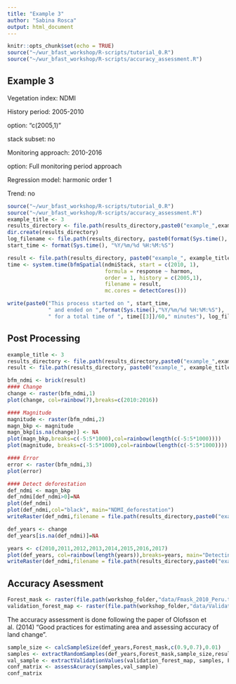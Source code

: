 ```yaml
---
title: "Example 3"
author: "Sabina Rosca"
output: html_document
---
```


```r
knitr::opts_chunk$set(echo = TRUE)
source("~/wur_bfast_workshop/R-scripts/tutorial_0.R")
source("~/wur_bfast_workshop/R-scripts/accuracy_assessment.R")
```

## Example 3

Vegetation index: NDMI

History period: 2005-2010

option: "c(2005,1)"

stack subset: no

Monitoring approach: 2010-2016

option: Full monitoring period approach

Regression model: harmonic order 1

Trend: no

```r
source("~/wur_bfast_workshop/R-scripts/tutorial_0.R")
source("~/wur_bfast_workshop/R-scripts/accuracy_assessment.R")
example_title <- 3
results_directory <- file.path(results_directory,paste0("example_",example_title))
dir.create(results_directory)
log_filename <- file.path(results_directory, paste0(format(Sys.time(), "%Y-%m-%d-%H-%M-%S"), "_example_", example_title, ".log"))
start_time <- format(Sys.time(), "%Y/%m/%d %H:%M:%S")

result <- file.path(results_directory, paste0("example_", example_title, ".grd"))
time <- system.time(bfmSpatial(ndmiStack, start = c(2010, 1),
                               formula = response ~ harmon,
                               order = 1, history = c(2005,1),
                               filename = result,
                               mc.cores = detectCores()))

write(paste0("This process started on ", start_time,
             " and ended on ",format(Sys.time(),"%Y/%m/%d %H:%M:%S"),
             " for a total time of ", time[[3]]/60," minutes"), log_filename, append=TRUE)
```

## Post Processing

```r
example_title <- 3
results_directory <- file.path(results_directory,paste0("example_",example_title))
result <- file.path(results_directory, paste0("example_", example_title, ".grd"))
```

```r
bfm_ndmi <- brick(result)
#### Change
change <- raster(bfm_ndmi,1)
plot(change, col=rainbow(7),breaks=c(2010:2016))

#### Magnitude
magnitude <- raster(bfm_ndmi,2)
magn_bkp <- magnitude
magn_bkp[is.na(change)] <- NA
plot(magn_bkp,breaks=c(-5:5*1000),col=rainbow(length(c(-5:5*1000))))
plot(magnitude, breaks=c(-5:5*1000),col=rainbow(length(c(-5:5*1000))))

#### Error
error <- raster(bfm_ndmi,3)
plot(error)

#### Detect deforestation
def_ndmi <- magn_bkp
def_ndmi[def_ndmi>0]=NA
plot(def_ndmi)
plot(def_ndmi,col="black", main="NDMI_deforestation")
writeRaster(def_ndmi,filename = file.path(results_directory,paste0("example_",example_title,"_deforestation_magnitude.grd")),overwrite=TRUE)

def_years <- change
def_years[is.na(def_ndmi)]=NA

years <- c(2010,2011,2012,2013,2014,2015,2016,2017)
plot(def_years, col=rainbow(length(years)),breaks=years, main="Detecting deforestation after 2010")
writeRaster(def_ndmi,filename = file.path(results_directory,paste0("example_",example_title,"_deforestation_dates.grd")),overwrite=TRUE)

```

## Accuracy Asessment

```r
Forest_mask <- raster(file.path(workshop_folder,"data/Fmask_2010_Peru.tif"))
validation_forest_map <- raster(file.path(workshop_folder,"data/Validation_forest_2016.tif"))
```

The accuracy assessment is done following the paper of Olofsson et al. (2014) "Good practices for estimating area and assessing accuracy of land change".

```r
sample_size <- calcSampleSize(def_years,Forest_mask,c(0.9,0.7),0.01)
samples <- extractRandomSamples(def_years,Forest_mask,sample_size,results_directory,"samples")
val_sample <- extractValidationValues(validation_forest_map, samples, Forest_mask)
conf_matrix <- assessAcuracy(samples,val_sample)
conf_matrix
```